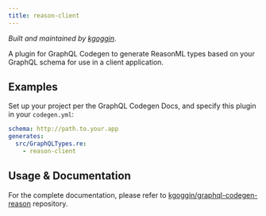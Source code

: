 ```yaml
---
title: reason-client
---
```



<PackageHeader />

_Built and maintained by [kgoggin](https://github.com/kgoggin)_.

A plugin for GraphQL Codegen to generate ReasonML types based on your GraphQL schema for use in a client application.

## Examples

Set up your project per the GraphQL Codegen Docs, and specify this plugin in your `codegen.yml`:

```yaml
schema: http://path.to.your.app
generates:
  src/GraphQLTypes.re:
    - reason-client
```

## Usage & Documentation

For the complete documentation, please refer to [kgoggin/graphql-codegen-reason](https://github.com/kgoggin/graphql-codegen-reason) repository.
